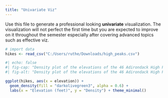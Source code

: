 ```yaml
---
title: "Univariate Viz"
---
```


Use this file to generate a professional looking **univariate** visualization. The visualization will not perfect the first time but you are expected to improve on it throughout the semester especially after covering advanced topics such as effective viz.

```r
# import data
hikes <- read_csv("C:/Users/ruthe/Downloads/high_peaks.csv")

```

```r
#| echo: false
#| fig-cap: "Density plot of the elevations of the 46 Adirondack High Peaks. Source: C:/Users/ruthe/Downloads/high_peaks.csv"
#| fig-alt: "Density plot of the elevations of the 46 Adirondack High Peaks, where the elevations range from 3820 feet to 5344 feet, and most commonly fall between 4000 and 4250.Source: C:/Users/ruthe/Downloads/high_peaks.csv"

ggplot(hikes, aes(x = elevation)) +
  geom_density(fill = "darkolivegreen3", alpha = 0.6) +
  labs(x = "Elevation (feet)", y = "Density") + theme_minimal()

```
